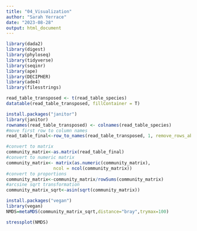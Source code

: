 ```yaml
---
title: "04_Visualization"
author: "Sarah Yerrace"
date: "2023-08-28"
output: html_document
---
```


```r
library(dada2)
library(digest)
library(phyloseq)
library(tidyverse)
library(seqinr)
library(ape)
library(DECIPHER)
library(ade4)
library(filesstrings)
```


```r
read_table_transposed <- t(read_table_species)
datatable(read_table_transposed, fillContainer = T)
```

```r
install.packages("janitor")
library(janitor)
rownames(read_table_transposed) <- colnames(read_table_species)
#move first row to column names
read_table_final<-row_to_names(read_table_transposed, 1, remove_rows_above = FALSE)
```

```r
#convert to matrix
community_matrix<-as.matrix(read_table_final)
#convert to numeric matrix
community_matrix<- matrix(as.numeric(community_matrix),   
                  ncol = ncol(community_matrix))
#convert to proportions
community_matrix<-community_matrix/rowSums(community_matrix)
#arcsine sqrt transformation
community_matrix_sqrt<-asin(sqrt(community_matrix))
```

```r
install.packages("vegan")
library(vegan)
NMDS=metaMDS(community_matrix_sqrt,distance="bray",trymax=100)
```

```r
stressplot(NMDS)
```


